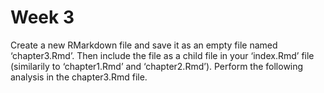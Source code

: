 # Week 3
Create a new RMarkdown file and save it as an empty file named 'chapter3.Rmd'. Then include the file as a child file in your 'index.Rmd' file (similarily to 'chapter1.Rmd' and 'chapter2.Rmd'). Perform the following analysis in the chapter3.Rmd file.

